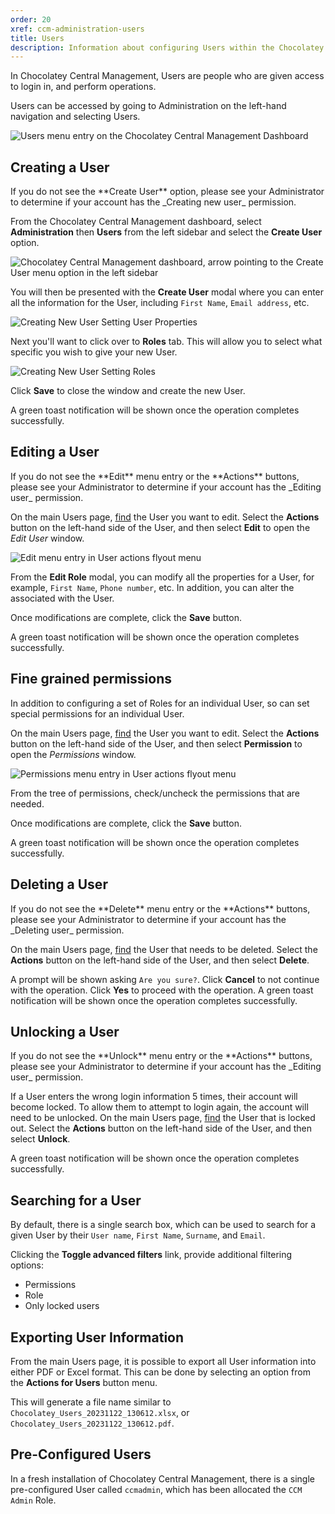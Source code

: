 ```yaml
---
order: 20
xref: ccm-administration-users
title: Users
description: Information about configuring Users within the Chocolatey Central Management Administration section
---
```


In Chocolatey Central Management, Users are people who are given access to login in, and perform operations.

Users can be accessed by going to Administration on the left-hand navigation and selecting Users.

![Users menu entry on the Chocolatey Central Management Dashboard](/images/ccm-playwright/dashboard/left-menu-users.png)

## Creating a User

<Callout type="info">
    If you do not see the **Create User** option, please see your Administrator to determine if your account has the _Creating new user_ permission.
</Callout>

From the Chocolatey Central Management dashboard, select **Administration** then **Users** from the left sidebar and select the **Create User** option.

![Chocolatey Central Management dashboard, arrow pointing to the Create User menu option in the left sidebar](/images/ccm-playwright/dashboard/left-menu-create-user.png)

You will then be presented with the **Create User** modal where you can enter all the information for the User, including `First Name`, `Email address`, etc.

![Creating New User Setting User Properties](/images/ccm-playwright/administration/users/modal-new-user-tab-information.png)

Next you'll want to click over to **Roles** tab. This will allow you to select what specific <Xref title="Roles" value="ccm-administration-roles" /> you wish to give your new User.

![Creating New User Setting Roles](/images/ccm-playwright/administration/users/modal-new-user-tab-roles.png)

Click <i class="fa-regular fa-floppy-disk" aria-hidden="true"></i> **Save** to close the window and create the new User.

A green toast notification will be shown once the operation completes successfully.

## Editing a User

<Callout type="info">
    If you do not see the **Edit** menu entry or the <i class="fa-solid fa-gear" aria-hidden="true"></i> **Actions** buttons, please see your Administrator to determine if your account has the _Editing user_ permission.
</Callout>

On the main Users page, [find](#searching-for-a-user) the User you want to edit.
Select the <i class="fa-solid fa-gear" aria-hidden="true"></i> **Actions** button on the left-hand side of the User, and then select **Edit** to open the _Edit User_ window.


![Edit menu entry in User actions flyout menu](/images/ccm-playwright/administration/users/table-row-button-action-dropdown-menu-edit.png)

From the **Edit Role** modal, you can modify all the properties for a User, for example, `First Name`, `Phone number`, etc. In addition, you can alter the <Xref title="Roles" value="ccm-administration-roles" /> associated with the User.

Once modifications are complete, click the <i class="fa-regular fa-floppy-disk" aria-hidden="true"></i> **Save** button.

A green toast notification will be shown once the operation completes successfully.

## Fine grained permissions

In addition to configuring a set of Roles for an individual User, so can set special permissions for an individual User.

On the main Users page, [find](#searching-for-a-user) the User you want to edit.
Select the <i class="fa-solid fa-gear" aria-hidden="true"></i> **Actions** button on the left-hand side of the User, and then select **Permission** to open the _Permissions_ window.


![Permissions menu entry in User actions flyout menu](/images/ccm-playwright/administration/users/modal-permissions.png)

From the tree of permissions, check/uncheck the permissions that are needed.

Once modifications are complete, click the <i class="fa-regular fa-floppy-disk" aria-hidden="true"></i> **Save** button.

A green toast notification will be shown once the operation completes successfully.

## Deleting a User

<Callout type="info">
    If you do not see the **Delete** menu entry or the <i class="fa-solid fa-gear" aria-hidden="true"></i> **Actions** buttons, please see your Administrator to determine if your account has the _Deleting user_ permission.
</Callout>

On the main Users page, [find](#searching-for-a-user) the User that needs to be deleted.
Select the <i class="fa-solid fa-gear" aria-hidden="true"></i> **Actions** button on the left-hand side of the User, and then select **Delete**.

A prompt will be shown asking `Are you sure?`.
Click **Cancel** to not continue with the operation.
Click **Yes** to proceed with the operation.
A green toast notification will be shown once the operation completes successfully.

## Unlocking a User

<Callout type="info">
    If you do not see the **Unlock** menu entry or the <i class="fa-solid fa-gear" aria-hidden="true"></i> **Actions** buttons, please see your Administrator to determine if your account has the _Editing user_ permission.
</Callout>

If a User enters the wrong login information 5 times, their account will become locked.
To allow them to attempt to login again, the account will need to be unlocked.
On the main Users page, [find](#searching-for-a-user) the User that is locked out.
Select the <i class="fa-solid fa-gear" aria-hidden="true"></i> **Actions** button on the left-hand side of the User, and then select **Unlock**.

A green toast notification will be shown once the operation completes successfully.

## Searching for a User

By default, there is a single search box, which can be used to search for a given User by their `User name`, `First Name`, `Surname`, and `Email`.

Clicking the **Toggle advanced filters** link, provide additional filtering options:

- Permissions
- Role
- Only locked users

## Exporting User Information

From the main Users page, it is possible to export all User information into either PDF or Excel format.
This can be done by selecting an option from the **Actions for Users** button menu.

This will generate a file name similar to `Chocolatey_Users_20231122_130612.xlsx`, or `Chocolatey_Users_20231122_130612.pdf`.

## Pre-Configured Users

In a fresh installation of Chocolatey Central Management, there is a single pre-configured User called `ccmadmin`, which has been allocated the `CCM Admin` Role.
